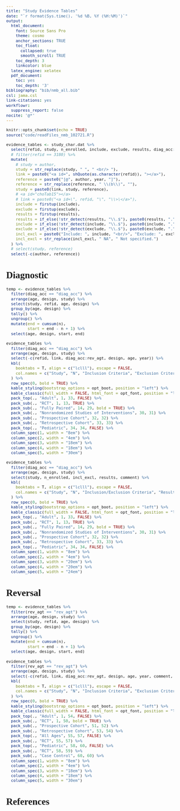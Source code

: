 ```yaml
---
title: "Study Evidence Tables"
date: "`r format(Sys.time(), '%d %B, %Y (%H:%M)')`"
output:
  html_document:
    font: Source Sans Pro
    theme: cosmo
    anchor_sections: TRUE
    toc_float: 
      collapsed: true
      smooth_scroll: TRUE
    toc_depth: 3
    linkcolor: blue
  latex_engine: xelatex
  pdf_document:
    toc: yes
    toc_depth: '3'
bibliography: "bib/nmb_all.bib"
csl: jama.csl
link-citations: yes
workflowr:
  suppress_report: false
nocite: '@*'
---
```


```{=html}
<style type="text/css">
  body{
  font-size: 9.5pt;
  font-family: Source Sans Pro;
}

.list-group-item.active, .list-group-item.active:hover, .list-group-item.active:focus {
  color: #090909;
  background-color: #0909093d;
}

.lightable-classic.lightable-hover tbody tr:hover {
    background-color: #c5d4e4;
}
.btn-xs, .btn-group-xs>.btn { 
display: none; 

}

.btn-default {
display: none !important; 
}

<!-- :target {  /* fix target location so caption appears */ -->
<!--     display: block; -->
<!--     position: relative; -->
<!--     top: -60px; -->
<!--     visibility: display; -->
<!-- } -->

</style>
```

```r
knitr::opts_chunk$set(echo = TRUE)
source("code/readFiles_nmb_102721.R")

```

```r
evidence_tables <- study_char.dat %>%
  select(refid, study, n_enrolled, include, exclude, results, diag_acc:rev_agt, design, age, year, author, comment) %>%
  # filter(refid == 3180) %>% 
  mutate(
    # study = author,
    study = str_replace(study, " ", " <br/> "),
    link = paste0("<a id=", shQuote(as.character(refid)), "></a>"),
    reference = paste0("[@", author, year, "]"),
    reference = str_replace(reference, " \\(b\\)", ""),
    study = paste0(link, study, reference),
    # <a id="choTab15"></a>
    # link = paste0("<a id=\", refid, "\", "\\>\</a>"),
    include = firstup(include),
    exclude = firstup(exclude),
    results = firstup(results),
    results = if_else(!str_detect(results, "\\.$"), paste0(results, "."), results),
    include = if_else(!str_detect(include, "\\.$"), paste0(include, "."), include),
    exclude = if_else(!str_detect(exclude, "\\.$"), paste0(exclude, "."), exclude),
    incl_excl = paste0("Include: ", include, "<br/>", "Exclude: ", exclude),
    incl_excl = str_replace(incl_excl, " NA", " Not specified.")
  ) %>% 
  # select(study, reference)
  select(-c(author, reference))

```

# **Diagnostic** 

```r
temp <- evidence_tables %>%
  filter(diag_acc == "diag_acc") %>% 
  arrange(age, design, study) %>% 
  select(study, refid, age, design) %>% 
  group_by(age, design) %>% 
  tally() %>% 
  ungroup() %>% 
  mutate(end = cumsum(n),
         start = end - n + 1) %>% 
  select(age, design, start, end)

evidence_tables %>%
  filter(diag_acc == "diag_acc") %>% 
  arrange(age, design, study) %>% 
  select(-c(refid, link, diag_acc:rev_agt, design, age, year)) %>%
  kbl(
    booktabs = T, align = c("lclll"), escape = FALSE,
    col.names = c("Study", "N", "Inclusion Criteria", "Exclusion Criteria", "Results")
  ) %>%
  row_spec(0, bold = TRUE) %>%
  kable_styling(bootstrap_options = opt_boot, position = "left") %>%
  kable_classic(full_width = FALSE, html_font = opt_font, position = "left", "hover") %>%
  pack_top(., "Adult", 1, 33, FALSE) %>%
  pack_sub(., "RCT", 1, 13, TRUE) %>%
  pack_sub(., "Fully Paired", 14, 29, bold = TRUE) %>%
  pack_sub(., "Nonrandomized Studies of Interventions", 30, 31) %>%
  pack_sub(., "Prospective Cohort", 32, 32) %>%
  pack_sub(., "Retrospective Cohort", 33, 33) %>%
  pack_top(., "Pediatric", 34, 34, FALSE) %>%
  column_spec(1, width = "8em") %>%
  column_spec(2, width = "4em") %>%
  column_spec(3, width = "18em") %>%
  column_spec(4, width = "18em") %>%
  column_spec(5, width = "30em")

```

```r
evidence_tables %>%
  filter(diag_acc == "diag_acc") %>% 
  arrange(age, design, study) %>% 
  select(study, n_enrolled, incl_excl, results, comment) %>% 
  kbl(
    booktabs = T, align = c("lclll"), escape = FALSE,
    col.names = c("Study", "N", "Inclusion/Exclusion Criteria", "Results", "Comment")
  ) %>%
  row_spec(0, bold = TRUE) %>%
  kable_styling(bootstrap_options = opt_boot, position = "left") %>%
  kable_classic(full_width = FALSE, html_font = opt_font, position = "left", "hover") %>%
  pack_top(., "Adult", 1, 33, FALSE) %>%
  pack_sub(., "RCT", 1, 13, TRUE) %>%
  pack_sub(., "Fully Paired", 14, 29, bold = TRUE) %>%
  pack_sub(., "Nonrandomized Studies of Interventions", 30, 31) %>%
  pack_sub(., "Prospective Cohort", 32, 32) %>%
  pack_sub(., "Retrospective Cohort", 33, 33) %>%
  pack_top(., "Pediatric", 34, 34, FALSE) %>%
  column_spec(1, width = "8em") %>%
  column_spec(2, width = "4em") %>%
  column_spec(3, width = "20em") %>%
  column_spec(4, width = "20em") %>%
  column_spec(5, width = "24em")
```

# **Reversal** 

```r
temp <- evidence_tables %>%
  filter(rev_agt == "rev_agt") %>% 
  arrange(age, design, study) %>% 
  select(study, refid, age, design) %>% 
  group_by(age, design) %>% 
  tally() %>% 
  ungroup() %>% 
  mutate(end = cumsum(n),
         start = end - n + 1) %>% 
  select(age, design, start, end)

evidence_tables %>%
  filter(rev_agt == "rev_agt") %>% 
  arrange(age, design, study) %>% 
  select(-c(refid, link, diag_acc:rev_agt, design, age, year, comment, incl_excl)) %>%
  kbl(
    booktabs = T, align = c("lclll"), escape = FALSE,
    col.names = c("Study", "N", "Inclusion Criteria", "Exclusion Criteria", "Results")
  ) %>%
  row_spec(0, bold = TRUE) %>%
  kable_styling(bootstrap_options = opt_boot, position = "left") %>%
  kable_classic(full_width = FALSE, html_font = opt_font, position = "left", "hover") %>%
  pack_top(., "Adult", 1, 54, FALSE) %>%
  pack_sub(., "RCT", 1, 50, bold = TRUE) %>%
  pack_sub(., "Prospective Cohort", 51, 52) %>%
  pack_sub(., "Retrospective Cohort", 53, 54) %>%
  pack_top(., "All Ages", 55, 57, FALSE) %>%
  pack_sub(., "RCT", 55, 57) %>%
  pack_top(., "Pediatric", 58, 60, FALSE) %>%
  pack_sub(., "RCT", 58, 59) %>%
  pack_sub(., "Case Control", 60, 60) %>%
  column_spec(1, width = "8em") %>%
  column_spec(2, width = "4em") %>%
  column_spec(3, width = "18em") %>%
  column_spec(4, width = "18em") %>%
  column_spec(5, width = "30em")

```

# **References**
